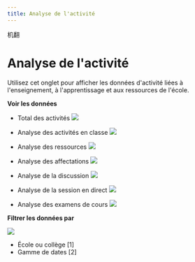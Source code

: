 ```yaml
--- 
title: Analyse de l'activité
--- 
```


机翻
# Analyse de l'activité

Utilisez cet onglet pour afficher les données d'activité liées à l'enseignement, à l'apprentissage et aux ressources de l'école. 
 
 
**Voir les données** 
 
- Total des activités
![](/img/ulearning/admin/data07.png)


- Analyse des activités en classe 
 ![](/img/ulearning/admin/data08.png) 

 - Analyse des ressources 
 ![](/img/ulearning/admin/data09.png) 

 - Analyse des affectations 
 ![](/img/ulearning/admin/data10.png) 

 - Analyse de la discussion 
 ![](/img/ulearning/admin/data11.png) 

 - Analyse de la session en direct 
 ![](/img/ulearning/admin/data12.png) 

 - Analyse des examens de cours 
 ![](/img/ulearning/admin/data13.png) 

 **Filtrer les données par** 

 ![](/img/ulearning/admin/data14.png) 
 - École ou collège [1] 
 - Gamme de dates [2]
